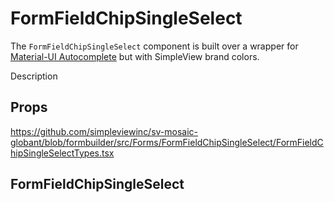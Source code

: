 
<Meta title='Forms/FormFieldChipSingleSelect/Readme' />

# FormFieldChipSingleSelect

The `FormFieldChipSingleSelect` component is built over a wrapper for [Material-UI Autocomplete](https://material-ui.com/components/autocomplete/) but with SimpleView brand colors.

Description

## Props

https://github.com/simpleviewinc/sv-mosaic-globant/blob/formbuilder/src/Forms/FormFieldChipSingleSelect/FormFieldChipSingleSelectTypes.tsx

## FormFieldChipSingleSelect

<Preview withSource='none'>
  <stories.Playground />
</Preview>

